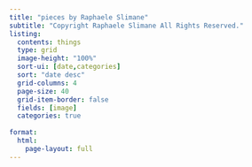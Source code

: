 ```yaml
---
title: "pieces by Raphaele Slimane"
subtitle: "Copyright Raphaele Slimane All Rights Reserved."
listing:
  contents: things
  type: grid
  image-height: "100%"
  sort-ui: [date,categories]
  sort: "date desc"
  grid-columns: 4
  page-size: 40
  grid-item-border: false
  fields: [image]
  categories: true
  
format:
  html:
    page-layout: full
---
```


